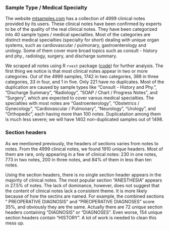 ### Sample Type / Medical Specialty
The website [mtsamples.com](https://www.mtsamples.com/) has a collection of 4999 clinical notes provided by its users. These clinical notes have been confirmed by experts to be of the quality of the real clinical notes. They have been categorized into 40 sample types / medical specialties. Most of the categories are distinct medical specialties (specialty for short) dealing with unique organ systems, such as cardiovascular / pulmonary,  gastroenterology and urology. Some of them cover more broad topics such as consult - history and phy., radiology, surgery, and discharge summary. 

We scraped all notes using R `rvest` package ([code](https://github.com/GL-Li/clinical_notes/blob/master/web_scrabing_mtsample_com.R)) for further analysis. The first thing we notice is that most clinical notes appear in two or more categories. Out of the 4999 samples, 1742 in two categories, 389 in three categories, 33 in four, and 1 in five. Only 221 have no duplicates. Most of the duplication are caused by sample types like "Consult - History and Phy.", "Discharge Summary", "Radiology", "SOAP / Chart / Progress Notes", and "Surgery", which are expected to cover varous medical specialties. The specialties with most notes are  "Gastroenterology", "Obstetrics / Gynecology", "Cardiovascular / Pulmonary", "Neurology", "Urology", and "Orthopedic", each having more than 100 notes. Duplicatation among them is much less severe; we will have 1402 non-duplicated samples out of 1498.

### Section headers
As we mentioned previously, the headers of sections varies from notes to notes. From the 4999 clinical notes, we found 1910 unique headers. Most of them are rare, only appearing in a few of clinical notes: 230 in one notes, 773 in two notes, 200 in three notes, and 84% of them in less than ten notes. 

Using the section headers, there is no single section header appears in the majority of clinical notes. The most popular section "ANESTHESIA" appears in 27.5% of notes. The lack of dominance, however, does not suggest that the content of clinical notes lack a consistent theme. It is more likely because of how the sectins are named. For example, the combined sections " PREOPERATIVE DIAGNOSIS" and "PREOPERATIVE DIAGNOSES" score 35%, and obviously they are the same. Actually there are 72 unique section headers containing "DIAGNOSIS" or "DIAGNOSES". Even worse, 154 unique section headers contain "HISTORY". A lot of work is needed to clean this mess up.

 
